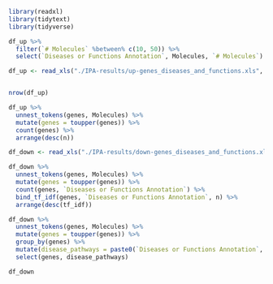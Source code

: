 ```r
library(readxl)
library(tidytext)
library(tidyverse)
```

```r
df_up %>%
  filter(`# Molecules` %between% c(10, 50)) %>%
  select(`Diseases or Functions Annotation`, Molecules, `# Molecules`)
```


```r
df_up <- read_xls("./IPA-results/up-genes_diseases_and_functions.xls", col_names = TRUE)


nrow(df_up)

df_up %>%
  unnest_tokens(genes, Molecules) %>%
  mutate(genes = toupper(genes)) %>%
  count(genes) %>%
  arrange(desc(n)) 
```

```r
df_down <- read_xls("./IPA-results/down-genes_diseases_and_functions.xls", col_names = TRUE)

df_down %>%
  unnest_tokens(genes, Molecules) %>%
  mutate(genes = toupper(genes)) %>%
  count(genes, `Diseases or Functions Annotation`) %>%
  bind_tf_idf(genes, `Diseases or Functions Annotation`, n) %>%
  arrange(desc(tf_idf))
```
```r
df_down %>%
  unnest_tokens(genes, Molecules) %>%
  mutate(genes = toupper(genes)) %>%
  group_by(genes) %>% 
  mutate(disease_pathways = paste0(`Diseases or Functions Annotation`, collapse = ", ")) %>%
  select(genes, disease_pathways) 
```
```r
df_down
```

